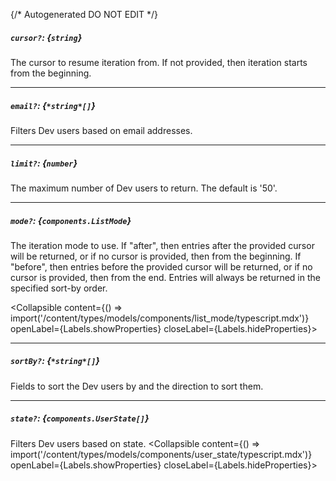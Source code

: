 {/* Autogenerated DO NOT EDIT  */}

##### `cursor?`: *{`string`}*
The cursor to resume iteration from. If not provided, then
iteration starts from the beginning.


---
##### `email?`: *{`*string*[]`}*
Filters Dev users based on email addresses.

---
##### `limit?`: *{`number`}*
The maximum number of Dev users to return. The default is '50'.


---
##### `mode?`: *{`components.ListMode`}*
The iteration mode to use. If "after", then entries after the provided
cursor will be returned, or if no cursor is provided, then from the
beginning. If "before", then entries before the provided cursor will be
returned, or if no cursor is provided, then from the end. Entries will
always be returned in the specified sort\-by order.

<Collapsible content={() => import('/content/types/models/components/list_mode/typescript.mdx')} openLabel={Labels.showProperties} closeLabel={Labels.hideProperties}>
</Collapsible>

---
##### `sortBy?`: *{`*string*[]`}*
Fields to sort the Dev users by and the direction to sort them.


---
##### `state?`: *{`components.UserState[]`}*
Filters Dev users based on state.
<Collapsible content={() => import('/content/types/models/components/user_state/typescript.mdx')} openLabel={Labels.showProperties} closeLabel={Labels.hideProperties}>
</Collapsible>


